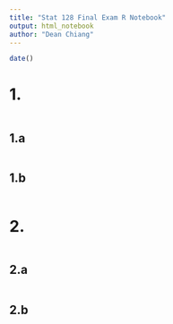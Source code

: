 ```yaml
---
title: "Stat 128 Final Exam R Notebook"
output: html_notebook
author: "Dean Chiang"
---
```

```r
date()
```

# 1.
```r

```

## 1.a
```r

```


## 1.b
```r

```


# 2.
```r

```


## 2.a
```r

```


## 2.b
```r

```

